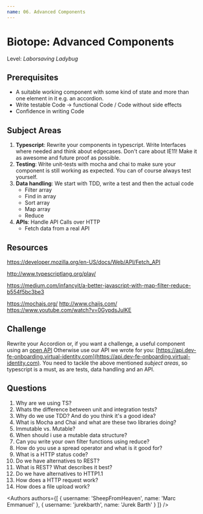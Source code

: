 ```yaml
---
name: 06. Advanced Components
---
```



# Biotope: Advanced Components
Level: *Laborsaving Ladybug*

## Prerequisites
- A suitable working component with some kind of state and more than one element in it e.g. an accordion.
- Write testable Code → functional Code / Code without side effects
- Confidence in writing Code

## Subject Areas
1. **Typescript**: Rewrite your components in typescript. Write Interfaces where needed and think about edgecases. Don't care about IE11! Make it as awesome and future proof as possible.
2. **Testing**: Write unit-tests with mocha and chai to make sure your component is still working as expected. You can of course always test yourself.
3. **Data handling**: We start with TDD, write a test and then the actual code
    - Filter array
    - Find in array
    - Sort array
    - Map array
    - Reduce
4. **APIs**: Handle API Calls over HTTP
    - Fetch data from a real API

## Resources

https://developer.mozilla.org/en-US/docs/Web/API/Fetch_API

http://www.typescriptlang.org/play/

https://medium.com/infancyit/a-better-javascript-with-map-filter-reduce-b554f5bc3be3

https://mochajs.org/
http://www.chaijs.com/
https://www.youtube.com/watch?v=0GypdsJulKE


## Challenge
Rewrite your Accordion or, if you want a challenge, a useful component using an [open API](https://github.com/toddmotto/public-apis) Otherwise use our API we wrote for you: [https://api.dev-fe-onboarding.virtual-identity.com](https://api.dev-fe-onboarding.virtual-identity.com). You need to tackle the above mentioned *subject areas*, so typescript is a must, as are tests, data handling and an API.


## Questions
1. Why are we using TS?
2. Whats the difference between unit and integration tests?
3. Why do we use TDD? And do you think it's a good idea?
4. What is Mocha and Chai and what are these two libraries doing?
5. Immutable vs. Mutable?
6. When should i use a mutable data structure?
7. Can you write your own filter functions using reduce?
8. How do you use a spread operator and what is it good for?
9. What is a HTTP status code?
10. Do we have alternatives to REST?
11. What is REST? What describes it best?
12. Do we have alternatives to HTTP1.1
13. How does a HTTP request work?
14. How does a file upload work?

<Authors
  authors={[
    {
      username: 'SheepFromHeaven',
      name: 'Marc Emmanuel'
    },
    {
      username: 'jurekbarth',
      name: 'Jurek Barth'
    }
  ]}
/>
